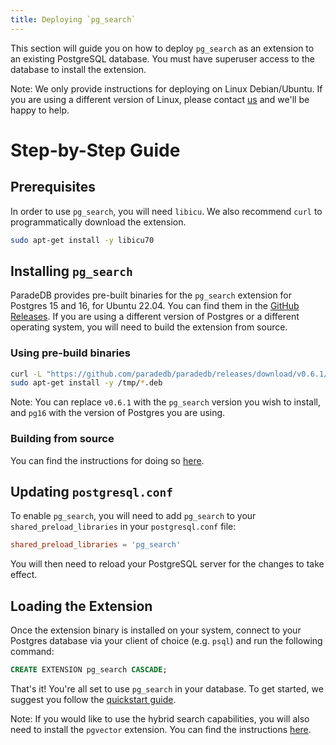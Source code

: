 ```yaml
---
title: Deploying `pg_search`
---
```


This section will guide you on how to deploy `pg_search` as an extension to an existing PostgreSQL database. You must have superuser access to the database to install the extension.

Note: We only provide instructions for deploying on Linux Debian/Ubuntu. If you are using a different version of Linux, please contact [us](mailto:sales@paradedb.com) and we'll be happy to help.

# Step-by-Step Guide

## Prerequisites

In order to use `pg_search`, you will need `libicu`. We also recommend `curl` to programmatically download the extension.

```bash
sudo apt-get install -y libicu70
```

## Installing `pg_search`

ParadeDB provides pre-built binaries for the `pg_search` extension for Postgres 15 and 16, for Ubuntu 22.04. You can find them in the [GitHub Releases](https://github.com/paradedb/paradedb/releases/latest). If you
are using a different version of Postgres or a different operating system, you will need to build the extension from source.

### Using pre-build binaries

```bash
curl -L "https://github.com/paradedb/paradedb/releases/download/v0.6.1/pg_search-v0.6.1-pg16-arm64-ubuntu2204.deb" -o /tmp/pg_search.deb
sudo apt-get install -y /tmp/*.deb
```

Note: You can replace `v0.6.1` with the `pg_search` version you wish to install, and `pg16` with the version of Postgres you are using.

### Building from source

You can find the instructions for doing so [here](https://github.com/paradedb/paradedb/tree/v0.6.1/pg_search#installation).

## Updating `postgresql.conf`

To enable `pg_search`, you will need to add `pg_search` to your `shared_preload_libraries` in your `postgresql.conf` file:

```conf
shared_preload_libraries = 'pg_search'
```

You will then need to reload your PostgreSQL server for the changes to take effect.

## Loading the Extension

Once the extension binary is installed on your system, connect to your Postgres database via your client of choice (e.g. `psql`) and run the following command:

```sql
CREATE EXTENSION pg_search CASCADE;
```

That's it! You're all set to use `pg_search` in your database. To get started, we suggest you follow the [quickstart guide](/docs/search/quickstart).

Note: If you would like to use the hybrid search capabilities, you will also need to install the `pgvector` extension. You can find the instructions [here](https://github.com/pgvector/pgvector?tab=readme-ov-file#installation).
